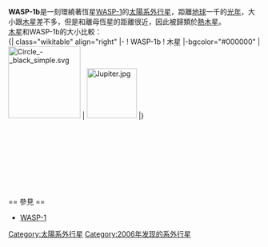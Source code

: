 {{Planetbox begin 
| name = WASP-1b
}} 
{{Planetbox star 
| star = [[WASP-1|WASP-1]]
| constell = [[仙女座|仙女座]]
| RA = {{RA|00|20|40}} 
| DEC = {{DEC|+31|59|24}} 
| dist_ly = 1031
| dist_pc = 316
| class = F7V
}} 
{{Planetbox orbit 
| semimajor = 0.0382 ± 0.0013
| period = 2.51997 ± 0.00016
| inclination = 83.9 ± 6.1
| t_peri = 2453151.486 ± 0.006
}}
{{Planetbox character 
| mass =  0.89 ± 0.2
| radius = 1.44 ± 0.08
| density = 395
| gravity_earth = 1.01
}} 
{{Planetbox discovery 
| discovery_date = 2006
| discoverers = Cameron et al. ([[SuperWASP|SuperWASP]])
| discovery_site = [[南非|南非]]
| discovery_method =凌日法
}}
{{Planetbox catalog 
| names = Garafia-1 
}} 
{{Planetbox end}}
'''WASP-1b'''是一刻環繞著恆星[[WASP-1|WASP-1]]的[[太陽系外行星|太陽系外行星]]，距離[[地球|地球]]一千的[[光年|光年]]，大小跟[[木星|木星]]差不多，但是和離母恆星的距離很近，因此被歸類於[[熱木星|熱木星]]。<br />
[[木星|木星]]和WASP-1b的大小比較：<br />
 {| class="wikitable" align="right"
|-
! WASP-1b
! 木星
|-bgcolor="#000000" 
| [[File:Circle_-_black_simple.svg|144px]]
| [[File:Jupiter.jpg|100px]]
|}
<br /><br /><br /><br /><br /><br /><br /><br /><br /><br />
== 參見 ==
*[[WASP-1|WASP-1]]
{{天文小作品}}

[[Category:太陽系外行星|Category:太陽系外行星]]
[[Category:2006年发现的系外行星|Category:2006年发现的系外行星]]